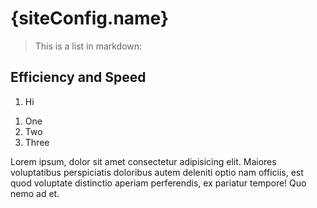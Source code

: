 
# {siteConfig.name}

> This is a list in markdown:

## Efficiency and Speed

<ol className="list-decimal">
  <li>Hi</li>
</ol>

1. One
1. Two
1. Three

Lorem ipsum, dolor sit amet consectetur adipisicing elit. Maiores voluptatibus perspiciatis doloribus autem deleniti optio nam officiis, est quod voluptate distinctio aperiam perferendis, ex pariatur tempore! Quo nemo ad et.
